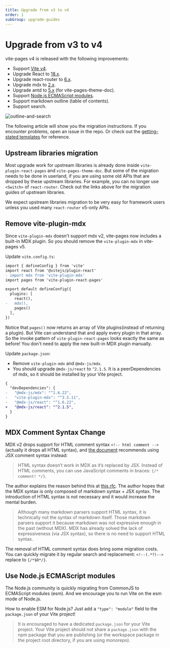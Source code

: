 ```yaml
---
title: Upgrade from v3 to v4
order: 1
subGroup: upgrade-guides
---
```


# Upgrade from v3 to v4

vite-pages v4 is released with the following improvements:

- Support [Vite v4](https://vitejs.dev/guide/migration.html).
- Upgrade React to [18.x](https://reactjs.org/blog/2022/03/08/react-18-upgrade-guide.html).
- Upgrade react-router to [6.x](https://reactrouter.com/en/main/upgrading/v5).
- Upgrade mdx to [2.x](https://mdxjs.com/migrating/v2/).
- Upgrade antd to [5.x](https://ant.design/docs/react/migration-v5) (for vite-pages-theme-doc).
- Support [Node.js ECMAScript modules](https://nodejs.org/api/esm.html).
- Support markdown outline (table of contents).
- Support search.

![outline-and-search](./_assets/outline-and-search.jpg)

The following article will show you the migration instructions. If you encounter problems, open an issue in the repo. Or check out the [getting-stated templates](https://vitejs.github.io/vite-plugin-react-pages/#getting-stated) for reference.

## Upstream libraries migration

Most upgrade work for upstream libraries is already done inside `vite-plugin-react-pages` and `vite-pages-theme-doc`. But some of the migration needs to be done in userland, if you are using some old APIs that are dropped by these upstream libraries. For example, you can no longer use `<Switch>` of `react-router`. Check out the links above for the migration guides of upstream libraries.

We expect upstream libraries migration to be very easy for framework users unless you used many `react-router` v5-only APIs.

## Remove vite-plugin-mdx

Since `vite-plugin-mdx` doesn't support mdx v2, vite-pages now includes a built-in MDX plugin. So you should remove the `vite-plugin-mdx` in vite-pages v5.

Update `vite.config.ts`:

```diff
import { defineConfig } from 'vite'
import react from '@vitejs/plugin-react'
- import mdx from 'vite-plugin-mdx'
import pages from 'vite-plugin-react-pages'

export default defineConfig({
  plugins: [
    react(),
-   mdx(),
    pages()
  ],
})
```

Notice that `pages()` now returns an array of Vite plugins(instead of returning a plugin). But Vite can understand that and apply every plugin in that array. So the invoke pattern of `vite-plugin-react-pages` looks exactly the same as before! You don't need to apply the new built-in MDX plugin manually.

Update `package.json`:

- Remove `vite-plugin-mdx` and `@mdx-js/mdx`.
- You should upgrade `@mdx-js/react` to `^2.1.5`. It is a peerDependencies of mdx, so it should be installed by your Vite project.

```diff
{
  "devDependencies": {
-   "@mdx-js/mdx": "^1.6.22",
-   "vite-plugin-mdx": "^3.5.11",
-   "@mdx-js/react": "^1.6.22",
+   "@mdx-js/react": "^2.1.5",
  }
}
```

## MDX Comment Syntax Change

MDX v2 drops support for HTML comment syntax `<!-- html comment -->` (actually it drops all HTML syntax), and [the document](https://mdxjs.com/docs/what-is-mdx/#markdown) recommends using JSX comment syntax instead:
> HTML syntax doesn’t work in MDX as it’s replaced by JSX. Instead of HTML comments, you can use JavaScript comments in braces: `{/* comment! */}`.

The author explains the reason behind this at [this rfc](https://github.com/mdx-js/mdx/issues/1042#issuecomment-622281752). The author hopes that the MDX syntax is only composed of markdown syntax + JSX syntax. The introduction of HTML syntax is not necessary and it would increase the mental burden.

> Although many markdown parsers support HTML syntax, it is technically not the syntax of markdown itself. Those markdown parsers support it because markdown was not expressive enough in the past (without MDX). MDX has already solved the lack of expressiveness (via JSX syntax), so there is no need to support HTML syntax.

The removal of HTML comment syntax does bring some migration costs. You can quickly migrate it by regular search and replacement: `<!--(.*?)-->` replace to `{/*$0*/}`.

## Use Node.js ECMAScript modules

The Node.js community is quickly migrating from CommonJS to ECMAScript modules (esm). And we encourage you to run Vite on the esm mode of Node.js.

How to enable ESM for Node.js? Just add a `"type": "module"` field to the `package.json` of your Vite project!

> It is encouraged to have a dedicated `package.json` for your Vite project. Your Vite project should not share a `package.json` with the npm package that you are publishing (or the workspace package in the project root directory, if you are using monorepo).
